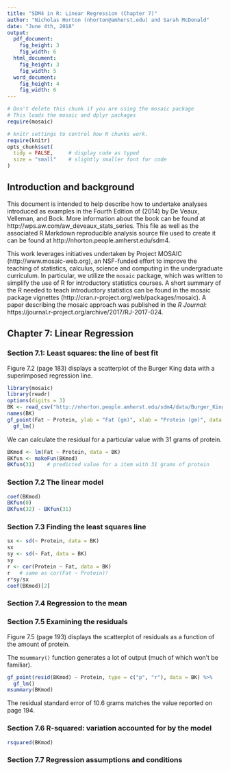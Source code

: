 ```yaml
---
title: "SDM4 in R: Linear Regression (Chapter 7)"
author: "Nicholas Horton (nhorton@amherst.edu) and Sarah McDonald"
date: "June 4th, 2018"
output: 
  pdf_document:
    fig_height: 3
    fig_width: 6
  html_document:
    fig_height: 3
    fig_width: 5
  word_document:
    fig_height: 4
    fig_width: 6
---
```



```r
# Don't delete this chunk if you are using the mosaic package
# This loads the mosaic and dplyr packages
require(mosaic)
```

```r
# knitr settings to control how R chunks work.
require(knitr)
opts_chunk$set(
  tidy = FALSE,     # display code as typed
  size = "small"    # slightly smaller font for code
)
```

## Introduction and background 

This document is intended to help describe how to undertake analyses introduced 
as examples in the Fourth Edition of \emph{Stats: Data and Models} (2014) by De Veaux, Velleman, and Bock.
More information about the book can be found at http://wps.aw.com/aw_deveaux_stats_series.  This
file as well as the associated R Markdown reproducible analysis source file used to create it can be found at http://nhorton.people.amherst.edu/sdm4.

This work leverages initiatives undertaken by Project MOSAIC (http://www.mosaic-web.org), an NSF-funded effort to improve the teaching of statistics, calculus, science and computing in the undergraduate curriculum. In particular, we utilize the `mosaic` package, which was written to simplify the use of R for introductory statistics courses. A short summary of the R needed to teach introductory statistics can be found in the mosaic package vignettes (http://cran.r-project.org/web/packages/mosaic).
A paper describing the mosaic approach was published in the *R Journal*: https://journal.r-project.org/archive/2017/RJ-2017-024.

## Chapter 7: Linear Regression

### Section 7.1: Least squares: the line of best fit

Figure 7.2 (page 183) displays a scatterplot of the Burger King data with a superimposed regression line.

```r
library(mosaic)
library(readr)
options(digits = 3)
BK <- read_csv("http://nhorton.people.amherst.edu/sdm4/data/Burger_King_Items.csv")
names(BK)  
gf_point(Fat ~ Protein, ylab = "Fat (gm)", xlab = "Protein (gm)", data = BK) %>%
  gf_lm()
```

We can calculate the residual for a particular value with 31 grams of protein.

```r
BKmod <- lm(Fat ~ Protein, data = BK)
BKfun <- makeFun(BKmod)
BKfun(31)    # predicted value for a item with 31 grams of protein
```

### Section 7.2 The linear model

```r
coef(BKmod)
BKfun(0)
BKfun(32) - BKfun(31)
```

### Section 7.3 Finding the least squares line

```r
sx <- sd(~ Protein, data = BK)
sx
sy <- sd(~ Fat, data = BK)
sy
r <- cor(Protein ~ Fat, data = BK)
r   # same as cor(Fat ~ Protein)!
r*sy/sx
coef(BKmod)[2]
```


### Section 7.4 Regression to the mean

### Section 7.5 Examining the residuals

Figure 7.5 (page 193) displays the scatterplot of residuals as a function of the amount of protein.

The `msummary()` function generates a lot of output (much of which won't be familiar).
```r
gf_point(resid(BKmod) ~ Protein, type = c("p", "r"), data = BK) %>%
  gf_lm()
msummary(BKmod)
```

The residual standard error of 10.6 grams matches the value reported on page 194.

### Section 7.6 R-squared: variation accounted for by the model

```r
rsquared(BKmod)
```

### Section 7.7 Regression assumptions and conditions

